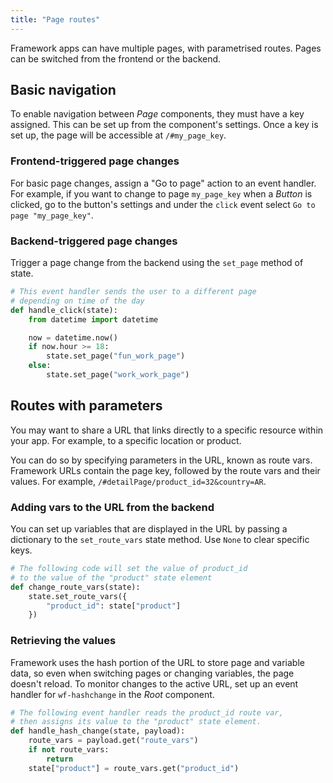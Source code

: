 ```yaml
---
title: "Page routes"
---
```


Framework apps can have multiple pages, with parametrised routes. Pages can be switched from the frontend or the backend.

## Basic navigation

To enable navigation between _Page_ components, they must have a key assigned. This can be set up from the component's settings. Once a key is set up, the page will be accessible at `/#my_page_key`.

### Frontend-triggered page changes

For basic page changes, assign a "Go to page" action to an event handler. For example, if you want to change to page `my_page_key` when a _Button_ is clicked, go to the button's settings and under the `click` event select `Go to page "my_page_key"`.

### Backend-triggered page changes

Trigger a page change from the backend using the `set_page` method of state.

```py
# This event handler sends the user to a different page
# depending on time of the day
def handle_click(state):
    from datetime import datetime

    now = datetime.now()
    if now.hour >= 18:
        state.set_page("fun_work_page")
    else:
        state.set_page("work_work_page")
```

## Routes with parameters

You may want to share a URL that links directly to a specific resource within your app. For example, to a specific location or product.

You can do so by specifying parameters in the URL, known as route vars. Framework URLs contain the page key, followed by the route vars and their values. For example, `/#detailPage/product_id=32&country=AR`.

### Adding vars to the URL from the backend

You can set up variables that are displayed in the URL by passing a dictionary to the `set_route_vars` state method. Use `None` to clear specific keys.

```py
# The following code will set the value of product_id
# to the value of the "product" state element
def change_route_vars(state):
    state.set_route_vars({
        "product_id": state["product"]
    })
```

### Retrieving the values

Framework uses the hash portion of the URL to store page and variable data, so even when switching pages or changing variables, the page doesn't reload. To monitor changes to the active URL, set up an event handler for `wf-hashchange` in the _Root_ component.

```py
# The following event handler reads the product_id route var,
# then assigns its value to the "product" state element.
def handle_hash_change(state, payload):
    route_vars = payload.get("route_vars")
    if not route_vars:
        return
    state["product"] = route_vars.get("product_id")
```
